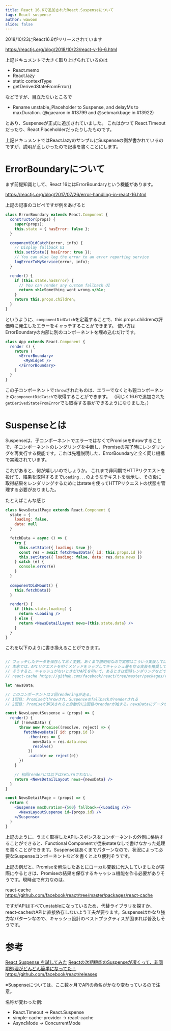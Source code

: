 ```yaml
---
title: React 16.6で追加されたReact.Suspenseについて
tags: React suspense
author: wawoon
slide: false
---
```

2018/10/23にReact16.6がリリースされています

https://reactjs.org/blog/2018/10/23/react-v-16-6.html

上記ドキュメントで大きく取り上げられているのは

- React.memo
- React.lazy
- static contextType
- getDerivedStateFromError()

などですが、目立たないところで

- Rename unstable_Placeholder to Suspense, and delayMs to maxDuration. (@gaearon in #13799 and @sebmarkbage in #13922)

とあり、Suspenseが正式に追加されていました。
これはかつて React.Timeoutだったり、React.Placeholderだったりしたものです。

上記ドキュメントではReact.lazyのサンプルにSuspenseの例が書かれているのですが、説明が乏しかったので記事を書くことにします。

# ErrorBoundaryについて

まず前提知識として、React 16にはErrorBoundaryという機能があります。

https://reactjs.org/blog/2017/07/26/error-handling-in-react-16.html

上記の記事のコピペですが例をあげると

```jsx
class ErrorBoundary extends React.Component {
  constructor(props) {
    super(props);
    this.state = { hasError: false };
  }

  componentDidCatch(error, info) {
    // Display fallback UI
    this.setState({ hasError: true });
    // You can also log the error to an error reporting service
    logErrorToMyService(error, info);
  }

  render() {
    if (this.state.hasError) {
      // You can render any custom fallback UI
      return <h1>Something went wrong.</h1>;
    }
    return this.props.children;
  }
}
```

というように、`componentDidCatch`を定義することで、this.props.childrenの評価時に発生したエラーをキャッチすることができます。
使い方はErrorBoundaryの内部に別のコンポーネントを埋め込むだけです。

```jsx
class App extends React.Component {
  render () {
    return (
      <ErrorBoundary>
        <MyWidget />
      </ErrorBoundary>
    )
  }
}
```

この子コンポーネントで`throw`されたものは、エラーでなくとも親コンポーネントの`componentDidCatch`で取得することができます。
（同じく16.6で追加された`getDerivedStateFromError`でも取得する事ができるようになりました。）


# Suspenseとは

Suspenseは、子コンポーネントでエラーではなくてPromiseをthrowすることで、子コンポーネントのレンダリングを中断し、Promiseの完了時にレンダリングを再実行する機能です。これは先程説明した、ErrorBoundaryと全く同じ機構で実現されています。

これがあると、何が嬉しいのでしょうか。
これまで非同期でHTTPリクエストを投げて、結果を取得するまで`Loading...`のようなテキストを表示し、その後に取得結果をレンダリングするためにはstateを使ってHTTPリクエストの状態を管理する必要がありました。

たとえばこんな感じ

```jsx
class NewsDetailPage extends React.Component {
  state = {
    loading: false,
    data: null
  }

  fetchData = async () => {
    try {
      this.setState({ loading: true })
      const res = await fetchNewsData({ id: this.props.id })
      this.setState({ loading: false, data: res.data.news })
    } catch (e) {
      console.error(e)
    }
  }
  
  componentDidMount() {
    this.fetchData()
  }

  render() {
    if (this.state.loading) {
      return <Loading />
    } else {
      return <NewsDetailLayout news={this.state.data} />
    }
  }
}
```

これを以下のように書き換えることができます。

```jsx

// フェッチしたデータを保存しておく変数。あくまで説明用なので実際はこういう実装してはダメ。
// 本家では、APIリクエストを叩くメソッドをラップしてキャッシュ層を作る実装を推奨している。
// そうすると、キャッシュがないときだけAPIを叩いて、あるときは即時レンダリングなどできる。
// react-cache https://github.com/facebook/react/tree/master/packages/react-cache

let newsData;

// このコンポーネントは２回renderingが走る。
// 1回目: Promiseがthrowされ、Suspenseのfallbackがrenderされる
// 2回目: Promiseが解決されると自動的に2回目のrenderが始まる。newsDataにデータがセットされているので、NewsDetailLayoutがreturnされる。

const NewsLayoutSuspense = (props) => {
  render() {
    if (!newsData) {
      throw new Promise((resolve, reject) => {
        fetchNewsData({ id: props.id })
          .then(res => {
            newsData = res.data.news
            resolve()
          })
          .catch(e => reject(e))
      })
    }

    // 初回renderには以下はreturnされない。
    return <NewsDetailLayout news={newsData} />
  }
} 

const NewsDetailPage = (props) => {
  return (
    <Suspense maxDuration={500} fallback={<Loading />}>
      <NewsLayoutSuspense id={props.id} />
    </Suspense>
  )
}
```

上記のように、うまく取得したAPIレスポンスをコンポーネントの外側に格納することができると、Functional Componentで従来stateなしで書けなかった処理を書くことができます。Suspenseはあくまでパターンなので、状況によって必要なSuspenseコンポーネントなどを書くとより便利そうです。

上記の例だと、Promiseを解決したあとにローカル変数に代入していましたが実際にやるときは、Promiseの結果を保存するキャッシュ機能を作る必要がありそうです。現時点で有力なのは、

react-cache https://github.com/facebook/react/tree/master/packages/react-cache

ですがAPIはすべてunstableになっているため、代替ライブラリを探すか、react-cacheのAPIに直接依存しないよう工夫が要ります。Suspenseはかなり強力なパターンなので、キャッシュ設計のベストプラクティスが固まれば普及しそうです。

# 参考

[React Suspense を試してみた](https://qiita.com/mizchi/items/89f2ec05f909a8d8dbbe)
[Reactの次期機能のSuspenseが凄くって、非同期処理がどんどん簡単になってた！](https://qiita.com/fumihiko-hidaka/items/c3aaedd073f7bf5a685f)
https://github.com/facebook/react/releases

※Suspenseについては、ここ数ヶ月でAPIの命名がかなり変わっているので注意。 

名称が変わった例:

- React.Timeout → React.Suspense
- simple-cache-provider → react-cache
- AsyncMode → ConcurrentMode

